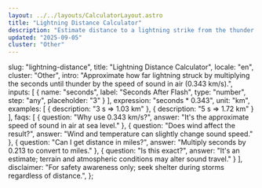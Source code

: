 ```yaml
---
layout: ../../layouts/CalculatorLayout.astro
title: "Lightning Distance Calculator"
description: "Estimate distance to a lightning strike from the thunder delay."
updated: "2025-09-05"
cluster: "Other"
---
```



  slug: "lightning-distance",
  title: "Lightning Distance Calculator",
  locale: "en",
  cluster: "Other",
  intro: "Approximate how far lightning struck by multiplying the seconds until thunder by the speed of sound in air (0.343 km/s).",
  inputs: [
    { name: "seconds", label: "Seconds After Flash", type: "number", step: "any", placeholder: "3" }
  ],
  expression: "seconds * 0.343",
  unit: "km",
  examples: [
    { description: "3 s ⇒ 1.03 km" },
    { description: "5 s ⇒ 1.72 km" }
  ],
  faqs: [
    { question: "Why use 0.343 km/s?", answer: "It's the approximate speed of sound in air at sea level." },
    { question: "Does wind affect the result?", answer: "Wind and temperature can slightly change sound speed." },
    { question: "Can I get distance in miles?", answer: "Multiply seconds by 0.213 to convert to miles." },
    { question: "Is this exact?", answer: "It's an estimate; terrain and atmospheric conditions may alter sound travel." }
  ],
  disclaimer: "For safety awareness only; seek shelter during storms regardless of distance.",
};

<Calculator schema={schema} />

